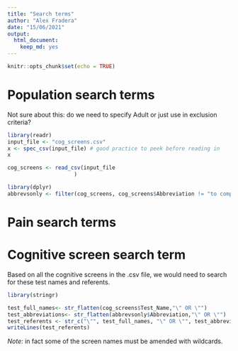 ```yaml
---
title: "Search terms"
author: "Alex Fradera"
date: "15/06/2021"
output: 
  html_document: 
    keep_md: yes
---
```


```r
knitr::opts_chunk$set(echo = TRUE)
```


# Population search terms
Not sure about this: do we need to specify Adult or just use in exclusion criteria?


```r
library(readr)
input_file <- "cog_screens.csv"
x <- spec_csv(input_file) # good practice to peek before reading in
x

```

```r
cog_screens <- read_csv(input_file
                     )
```

```r
library(dplyr)
abbrevsonly <- filter(cog_screens, cog_screens$Abbreviation != "to complete")
```


# Pain search terms






# Cognitive screen search term

Based on all the cognitive screens in the .csv file, we would need to search for these test names and referents.

```r
library(stringr)

test_full_names<- str_flatten(cog_screens$Test_Name,"\" OR \"")
test_abbreviations<- str_flatten(abbrevsonly$Abbreviation,"\" OR \"")
test_referents <- str_c("\"", test_full_names, "\" OR \"", test_abbreviations)
writeLines(test_referents)

```

*Note:* in fact some of the screen names must be amended with wildcards.